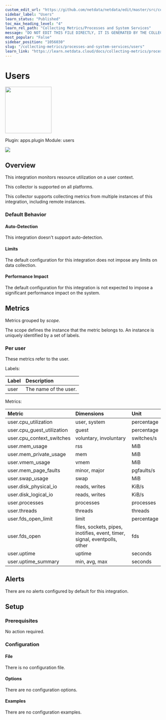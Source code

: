 ```yaml
---
custom_edit_url: "https://github.com/netdata/netdata/edit/master/src/collectors/apps.plugin/metadata.yaml"
sidebar_label: "Users"
learn_status: "Published"
toc_max_heading_level: "4"
learn_rel_path: "Collecting Metrics/Processes and System Services"
message: "DO NOT EDIT THIS FILE DIRECTLY, IT IS GENERATED BY THE COLLECTOR'S metadata.yaml FILE"
most_popular: "False"
sidebar_position: "1056030"
slug: "/collecting-metrics/processes-and-system-services/users"
learn_link: "https://learn.netdata.cloud/docs/collecting-metrics/processes-and-system-services/users"
---
```



# Users


<img src="https://netdata.cloud/img/users.svg" width="150"/>


Plugin: apps.plugin
Module: users

<img src="https://img.shields.io/badge/maintained%20by-Netdata-%2300ab44" />

## Overview

This integration monitors resource utilization on a user context.



This collector is supported on all platforms.

This collector supports collecting metrics from multiple instances of this integration, including remote instances.


### Default Behavior

#### Auto-Detection

This integration doesn't support auto-detection.

#### Limits

The default configuration for this integration does not impose any limits on data collection.

#### Performance Impact

The default configuration for this integration is not expected to impose a significant performance impact on the system.


## Metrics

Metrics grouped by *scope*.

The scope defines the instance that the metric belongs to. An instance is uniquely identified by a set of labels.



### Per user

These metrics refer to the user.

Labels:

| Label      | Description     |
|:-----------|:----------------|
| user | The name of the user. |

Metrics:

| Metric | Dimensions | Unit |
|:------|:----------|:----|
| user.cpu_utilization | user, system | percentage |
| user.cpu_guest_utilization | guest | percentage |
| user.cpu_context_switches | voluntary, involuntary | switches/s |
| user.mem_usage | rss | MiB |
| user.mem_private_usage | mem | MiB |
| user.vmem_usage | vmem | MiB |
| user.mem_page_faults | minor, major | pgfaults/s |
| user.swap_usage | swap | MiB |
| user.disk_physical_io | reads, writes | KiB/s |
| user.disk_logical_io | reads, writes | KiB/s |
| user.processes | processes | processes |
| user.threads | threads | threads |
| user.fds_open_limit | limit | percentage |
| user.fds_open | files, sockets, pipes, inotifies, event, timer, signal, eventpolls, other | fds |
| user.uptime | uptime | seconds |
| user.uptime_summary | min, avg, max | seconds |



## Alerts

There are no alerts configured by default for this integration.


## Setup

### Prerequisites

No action required.

### Configuration

#### File

There is no configuration file.
#### Options



There are no configuration options.

#### Examples
There are no configuration examples.


